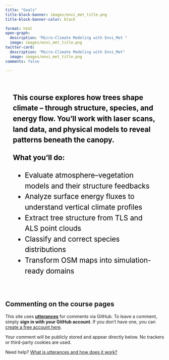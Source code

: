 ```yaml
---
title: "Goals"
title-block-banner: images/envi_met_title.png
title-block-banner-color: black

format: html
open-graph:
  description: "Micro-Climate Modeling with Envi_Met "
  image: images/envi_met_title.png
twitter-card:
  description: "Micro-Climate Modeling with Envi_Met"
  image: images/envi_met_title.png
comments: false

---
```


<div style="
  color:black;
  font-size: 1.6em;
  max-width: 50rem;
  line-height: 1.5;
  padding: 1.5rem;
  border-radius: 0.5rem;

">

<p><strong>This course explores how trees shape climate – through structure, species, and energy flow. You’ll work with laser scans, land data, and physical models to reveal patterns beneath the canopy.</strong></p>

<p><strong>What you’ll do:</strong></p>
<ul>
  <li>Evaluate atmosphere–vegetation models and their structure feedbacks</li>
  <li>Analyze surface energy fluxes to understand vertical climate profiles</li>
  <li>Extract tree structure from TLS and ALS point clouds</li>
  <li>Classify and correct species distributions</li>
  <li>Transform OSM maps into simulation-ready domains</li>
</ul>

</div>


## Commenting on the course pages

This site uses [**utterances**](https://utteranc.es/) for comments via GitHub. To leave a comment, simply **sign in with your GitHub account**. If you don’t have one, you can [create a free account here](https://github.com/signup).

Your comment will be publicly stored and appear directly below. No trackers or third-party cookies are used.

Need help? [What is utterances and how does it work?](https://utteranc.es/)
